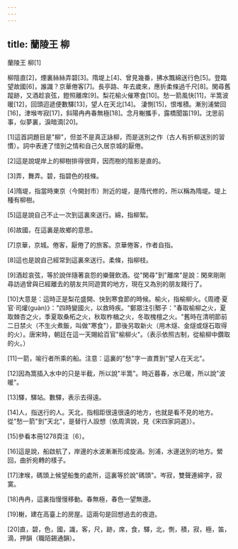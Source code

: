 ```yaml
---
---
---
```

title: 蘭陵王 柳
---




蘭陵王 柳[1]

柳陰直[2]，煙裏絲絲弄碧[3]。隋堤上[4]、曾見幾番，拂水飄綿送行色[5]。登臨望故國[6]，誰識？京華倦客[7]。長亭路、年去歲來，應折柔條過千尺[8]。閑尋舊蹤跡，又酒趁哀弦，鐙照離席[9]。梨花榆火催寒食[10]。愁一箭風快[11]，半篙波暖[12]，回頭迢遞便數驛[13]，望人在天北[14]。 淒惻[15]，恨堆積。漸別浦縈回[16]，津堠岑寂[17]，斜陽冉冉春無極[18]。念月榭攜手，露橋聞笛[19]。沈思前事，似夢裏，淚暗滴[20]。

[1]這首詞題目是"柳"，但並不是真正詠柳，而是送別之作（古人有折柳送別的習慣）。詞中表達了惜別之情和自己久居京城的厭倦。

[2]這是說堤岸上的柳樹排得很齊，因而樹的陰影是直的。

[3]弄，舞弄。碧，指碧色的枝條。

[4]隋堤，指當時東京（今開封市）附近的堤，是隋代修的，所以稱為隋堤。堤上種有柳樹。

[5]這是說自己不止一次到這裏來送行。綿，指柳絮。

[6]故國，在這裏是故鄉的意思。

[7]京華，京城。倦客，厭倦了的旅客。京華倦客，作者自指。

[8]這也是說自己經常到這裏來送行。柔條，指柳枝。

[9]酒趁哀弦，等於說伴隨著哀怨的樂聲飲酒。從"閑尋"到"離席"是說：閑來剛剛尋訪過曾與已經離去的朋友共同遊賞的地方，現在又為別的朋友餞行了。

[10]大意是：這時正是梨花盛開、快到寒食節的時候。榆火，指榆柳火。《周禮·夏官·司爟(guàn)》："四時變國火，以救時疾。"鄭眾注引鄹子："春取榆柳之火，夏取棘杏之火，季夏取桑柘之火，秋取柞楢之火，冬取槐檀之火。"舊時在清明節前二日禁火（不生火煮飯，叫做"寒食"），節後另取新火（用木燧、金燧或燧石取得的火）。唐宋時，朝廷在這一天賜給百官"榆柳火"。（表示依照古制，從榆柳中鑽取的火。）

[11]一箭，喻行者所乘的船。注意：這裏的"愁"字一直貫到"望人在天北"。

[12]因為篙插入水中的只是半截，所以說"半篙"。時近暮春，水已暖，所以說"波暖"。

[13]驛，驛站。數驛，表示去得遠。

[14]人，指送行的人。天北，指相距很遠很遠的地方，也就是看不見的地方。從"愁一箭"到"天北"，是替行人設想（依周濟說，見《宋四家詞選》）。

[15]參看本冊1278頁注〔6〕。

[16]這是說，船啟航了，岸邊的水波漸漸形成旋渦。別浦，水邊送別的地方。縈回，曲折宛轉的樣子。

[17]津堠，碼頭上候望船隻的處所，這裏等於說"碼頭"。岑寂，雙聲連綿字，寂寞。

[18]冉冉，這裏指慢慢移動。春無極，春色一望無邊。

[19]榭，建在高臺上的房屋。這兩句是回想過去的夜遊。

[20]直，碧，色，國，識，客，尺，跡，席，食，驛，北，惻，積，寂，極，笛，滴，押韻（職陌錫通韻）。